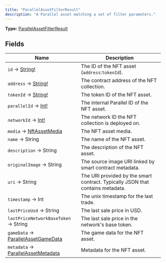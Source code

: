 ```yaml
---
title: "ParallelAssetFilterResult"
description: "A Parallel asset matching a set of filter parameters."
---
```


**Type:** [ParallelAssetFilterResult](/api-reference/types/parallelassetfilterresult)

## Fields

| Name | Description |
|------|-------------|
| `id` → [String!](/api-reference/types/string) | The ID of the NFT asset (`address`:`tokenId`). |
| `address` → [String!](/api-reference/types/string) | The contract address of the NFT collection. |
| `tokenId` → [String!](/api-reference/types/string) | The token ID of the NFT asset. |
| `parallelId` → [Int!](/api-reference/types/int) | The internal Parallel ID of the NFT asset. |
| `networkId` → [Int!](/api-reference/types/int) | The network ID the NFT collection is deployed on. |
| `media` → [NftAssetMedia](/api-reference/types/nftassetmedia) | The NFT asset media. |
| `name` → String | The name of the NFT asset. |
| `description` → String | The description of the NFT asset. |
| `originalImage` → String | The source image URI linked by smart contract metadata. |
| `uri` → String | The URI provided by the smart contract. Typically JSON that contains metadata. |
| `timestamp` → Int | The unix timestamp for the last trade. |
| `lastPriceUsd` → String | The last sale price in USD. |
| `lastPriceNetworkBaseToken` → String | The last sale price in the network's base token. |
| `gameData` → [ParallelAssetGameData](/api-reference/types/parallelassetgamedata) | The game data for the NFT asset. |
| `metadata` → [ParallelAssetMetadata](/api-reference/types/parallelassetmetadata) | Metadata for the NFT asset. |

